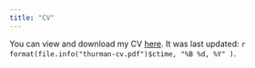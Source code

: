 ```yaml
---
title: "CV"
---
```


You can view and download my CV [here](thurman-cv.pdf). It was last updated: `r format(file.info("thurman-cv.pdf")$ctime, "%B %d, %Y" )`.


